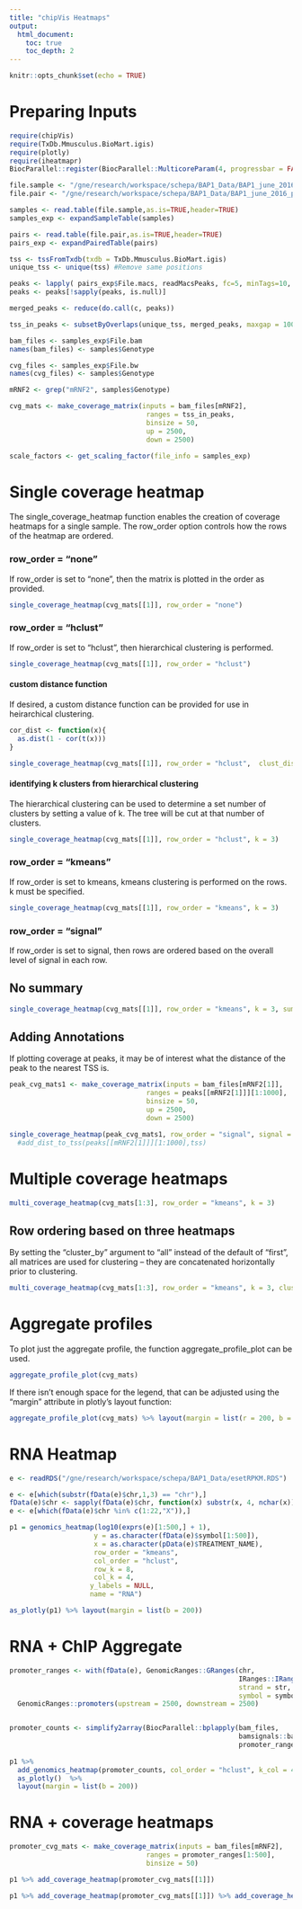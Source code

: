 ```yaml
---
title: "chipVis Heatmaps"
output: 
  html_document:
    toc: true
    toc_depth: 2
---
```



```r
knitr::opts_chunk$set(echo = TRUE)
```

# Preparing Inputs

```r
require(chipVis)
require(TxDb.Mmusculus.BioMart.igis)
require(plotly)
require(iheatmapr)
BiocParallel::register(BiocParallel::MulticoreParam(4, progressbar = FALSE))
```

```r

file.sample <- "/gne/research/workspace/schepa/BAP1_Data/BAP1_june_2016_samples.txt"
file.pair <- "/gne/research/workspace/schepa/BAP1_Data/BAP1_june_2016_pairs.txt"

samples <- read.table(file.sample,as.is=TRUE,header=TRUE)
samples_exp <- expandSampleTable(samples)

pairs <- read.table(file.pair,as.is=TRUE,header=TRUE)
pairs_exp <- expandPairedTable(pairs)

tss <- tssFromTxdb(txdb = TxDb.Mmusculus.BioMart.igis)
unique_tss <- unique(tss) #Remove same positions

peaks <- lapply( pairs_exp$File.macs, readMacsPeaks, fc=5, minTags=10, fdr=0.1)
peaks <- peaks[!sapply(peaks, is.null)]

merged_peaks <- reduce(do.call(c, peaks))

tss_in_peaks <- subsetByOverlaps(unique_tss, merged_peaks, maxgap = 1000)

bam_files <- samples_exp$File.bam
names(bam_files) <- samples$Genotype

cvg_files <- samples_exp$File.bw
names(cvg_files) <- samples$Genotype

mRNF2 <- grep("mRNF2", samples$Genotype)

cvg_mats <- make_coverage_matrix(inputs = bam_files[mRNF2],
                                  ranges = tss_in_peaks,
                                  binsize = 50,
                                  up = 2500,
                                  down = 2500)

scale_factors <- get_scaling_factor(file_info = samples_exp)

```

# Single coverage heatmap 

The single_coverage_heatmap function enables the creation of coverage heatmaps for a single sample.  The row_order option controls how the rows of the heatmap are ordered.  

### row_order = "none"

If row_order is set to "none", then the matrix is plotted in the order as provided.

```r
single_coverage_heatmap(cvg_mats[[1]], row_order = "none") 
```


### row_order = "hclust"

If row_order is set to "hclust", then hierarchical clustering is performed.

```r
single_coverage_heatmap(cvg_mats[[1]], row_order = "hclust")
```


#### custom distance function 

If desired, a custom distance function can be provided for use in heirarchical clustering.

```r
cor_dist <- function(x){
  as.dist(1 - cor(t(x)))
}

single_coverage_heatmap(cvg_mats[[1]], row_order = "hclust",  clust_dist = cor_dist) 
```


#### identifying k clusters from hierarchical clustering

The hierarchical clustering can be used to determine a set number of clusters by setting a value of k.  The tree will be cut at that number of clusters.

```r
single_coverage_heatmap(cvg_mats[[1]], row_order = "hclust", k = 3) 
```

### row_order = "kmeans"

If row_order is set to kmeans, kmeans clustering is performed on the rows. k must be specified.

```r
single_coverage_heatmap(cvg_mats[[1]], row_order = "kmeans", k = 3)
```

### row_order = "signal"

If row_order is set to signal, then rows are ordered based on the overall level of signal in each row.

## No summary

```r
single_coverage_heatmap(cvg_mats[[1]], row_order = "kmeans", k = 3, summary = FALSE) 
```


## Adding Annotations

If plotting coverage at peaks, it may be of interest what the distance of the peak to the nearest TSS is.  

```r
peak_cvg_mats1 <- make_coverage_matrix(inputs = bam_files[mRNF2[1]],
                                  ranges = peaks[[mRNF2[1]]][1:1000],
                                  binsize = 50,
                                  up = 2500,
                                  down = 2500)

single_coverage_heatmap(peak_cvg_mats1, row_order = "signal", signal = rowSums(peak_cvg_mats1)) #%>% 
  #add_dist_to_tss(peaks[[mRNF2[1]]][1:1000],tss)

```

# Multiple coverage heatmaps 

```r
multi_coverage_heatmap(cvg_mats[1:3], row_order = "kmeans", k = 3)  
```

## Row ordering based on three heatmaps

By setting the "cluster_by" argument to "all" instead of the default of "first", all matrices are used for clustering -- they are concatenated horizontally prior to clustering.  

```r
multi_coverage_heatmap(cvg_mats[1:3], row_order = "kmeans", k = 3, cluster_by = "all")  
```

# Aggregate profiles

To plot just the aggregate profile, the function aggregate_profile_plot can be used.

```r
aggregate_profile_plot(cvg_mats)
```

If there isn't enough space for the legend, that can be adjusted using the "margin" attribute in plotly's layout function:

```r
aggregate_profile_plot(cvg_mats) %>% layout(margin = list(r = 200, b = 100))
```


# RNA Heatmap

```r

e <- readRDS("/gne/research/workspace/schepa/BAP1_Data/esetRPKM.RDS")

e <- e[which(substr(fData(e)$chr,1,3) == "chr"),]
fData(e)$chr <- sapply(fData(e)$chr, function(x) substr(x, 4, nchar(x)))
e <- e[which(fData(e)$chr %in% c(1:22,"X")),]

p1 = genomics_heatmap(log10(exprs(e)[1:500,] + 1), 
                     y = as.character(fData(e)$symbol[1:500]), 
                     x = as.character(pData(e)$TREATMENT_NAME), 
                     row_order = "kmeans", 
                     col_order = "hclust", 
                     row_k = 8, 
                     col_k = 4,
                    y_labels = NULL,
                    name = "RNA") 

as_plotly(p1) %>% layout(margin = list(b = 200))

```


# RNA + ChIP Aggregate

```r
promoter_ranges <- with(fData(e), GenomicRanges::GRanges(chr,
                                                         IRanges::IRanges(start,start),
                                                         strand = str,
                                                         symbol = symbol)) %>%
  GenomicRanges::promoters(upstream = 2500, downstream = 2500)


promoter_counts <- simplify2array(BiocParallel::bplapply(bam_files,
                                                         bamsignals::bamCount,
                                                         promoter_ranges[1:500]))
 
p1 %>% 
  add_genomics_heatmap(promoter_counts, col_order = "hclust", k_col = 4, scale_method = "normalize", name = "ChIP") %>%
  as_plotly()  %>% 
  layout(margin = list(b = 200))

```


# RNA + coverage heatmaps

```r
promoter_cvg_mats <- make_coverage_matrix(inputs = bam_files[mRNF2],
                                  ranges = promoter_ranges[1:500],
                                  binsize = 50)

p1 %>% add_coverage_heatmap(promoter_cvg_mats[[1]]) 

```

```r
p1 %>% add_coverage_heatmap(promoter_cvg_mats[[1]]) %>% add_coverage_heatmap(promoter_cvg_mats[[2]]) 

```








